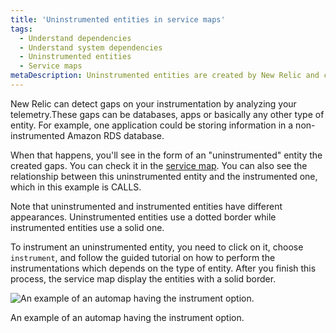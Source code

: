 ```yaml
---
title: 'Uninstrumented entities in service maps'
tags:
  - Understand dependencies
  - Understand system dependencies
  - Uninstrumented entities
  - Service maps
metaDescription: Uninstrumented entities are created by New Relic and can be easily instrumented by the customer
---
```


New Relic can detect gaps on your instrumentation by analyzing your telemetry.These gaps can be databases, apps or basically any other type of entity. For example, one application could be storing information in a non-instrumented Amazon RDS database.

When that happens, you'll see in the form of an "uninstrumented" entity the created gaps. You can check it in the [service map](/docs/new-relic-solutions/new-relic-one/ui-data/service-maps/introduction-service-maps). You can also see the relationship between this uninstrumented entity and the instrumented one, which in this example is CALLS.

<Callout variant="tip">
  Note that uninstrumented and instrumented entities have different appearances. Uninstrumented entities use a dotted border while instrumented entities use a solid one.
</Callout>

To instrument an uninstrumented entity, you need to click on it, choose `instrument`, and follow the guided tutorial on how to perform the instrumentations which depends on the type of entity. After you finish this process, the service map display the entities with a solid border.

<img
  title="uninstrumented entity service map.png"
  alt="An example of an automap having the instrument option."
  src={ServiceMapUninstrumentedEntity}
/>
<figcaption>
An example of an automap having the instrument option. 
</figcaption>
